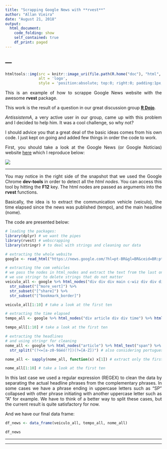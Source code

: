 ```yaml
---
title: "Scrapping Google News with **rvest**"
author: "Allan Vieira"
date: "August 21, 2018"
output:
  html_document:
    code_folding: show
    self_contained: true
    df_print: paged
---
```



<!-- para justificar texto no markdown -->
<!-- https://stackoverflow.com/questions/43222169/how-to-justify-the-text-to-both-sides-when-knitting-html-in-rmarkdown -->
<style>
body {
text-align: justify}
</style>

---
---

```r
htmltools::img(src = knitr::image_uri(file.path(R.home("doc"), "html", "logo.jpg")),
               alt = 'logo',
               style = 'position:absolute; top:0; right:0; padding:1px;')
```

This is an example of how to scrappe Google News website with the awesome **rvest** package. 

This work is the result of a question in our great discussion group [**R Dojo**](https://therdojo.wordpress.com){target="_blank"}.

*AntissistemA*, a very active user in our group, came up with this problem and I decided to help him. It was a cool challenge, so why not?

I should advice you that a great deal of the basic ideas comes from his own code. I just kept on going and added few things in order the code to work.

First, you should take a look at the Google News (or Google Notícias) website [here]("https://news.google.com/?hl=pt-BR&gl=BR&ceid=BR:pt-419") which I reproduce below:

![](./google_news_snap.png)

---

You may notice in the right side of the snapshot that we used the Google Chrome **dev-tools** in order to detect all the *html nodes*. You can access this tool by hitting the **F12** key. The html nodes are passed as arguments into the **rvest** functions.

Basically, the idea is to extract the communication vehicle (veiculo), the time elapsed since the news was published (tempo), and the main headline (nome).

The code are presented below: 

```r
# loading the packages:
library(dplyr) # we want the pipes
library(rvest) # webscrapping
library(stringr) # to deal with strings and cleaning our data
```


```r
# extracting the whole website
google <- read_html("https://news.google.com/?hl=pt-BR&gl=BR&ceid=BR:pt-419")
```


```r
# extracting the com vehicles
# we pass the nodes in html_nodes and extract the text from the last one 
# we use stringr to delete strings that do not matter
veiculo_all <- google %>% html_nodes("div div div main c-wiz div div div article div div div") %>% html_text() %>%
  str_subset("[^more_vert]") %>%
  str_subset("[^share]") %>%
  str_subset("[^bookmark_border]")

veiculo_all[1:10] # take a look at the first ten

```



```r
# extracting the time elapsed
tempo_all <- google %>% html_nodes("div article div div time") %>% html_text()

tempo_all[1:10] # take a look at the first ten
```


```r
# extracting the headlines
# and using stringr for cleaning
nome_all <- google %>% html_nodes("article") %>% html_text("span") %>%
  str_split("(?<=[a-z0-9áéó!?])(?=[A-Z])") # also considering portuguese special characters

nome_all <- sapply(nome_all, function(x) x[1]) # extract only the first elements

nome_all[1:10] # take a look at the first ten
```

In this last case we used a regular expression (REGEX) to clean the data by separating the actual headline phrases from the complementary phrases. In some cases we have a phrase ending in uppercase letters such as "SP" collapsed with other phrase initiating with another uppercase letter such as "A" for example. We have to think of a better way to split these cases, but the current result is quite satisfactory for now. 

And we have our final data frame:

```r
df_news <- data_frame(veiculo_all, tempo_all, nome_all)

df_news
```

---

---
